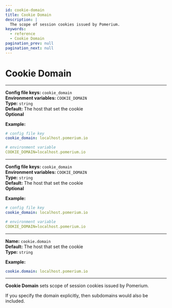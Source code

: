 ```yaml
---
id: cookie-domain
title: Cookie Domain
description: |
  The scope of session cookies issued by Pomerium.
keywords:
  - reference
  - Cookie Domain
pagination_prev: null
pagination_next: null
---
```



# Cookie Domain

<Tabs>
<TabItem value="Core" label="Core">

---

**Config file keys:** `cookie_domain` <br/>
**Environment variables:** `COOKIE_DOMAIN` <br/>
**Type:** `string` <br/>
**Default:** The host that set the cookie <br/>
**Optional**


**Example:**
```yaml
# config file key
cookie_domain: localhost.pomerium.io

# environment variable
COOKIE_DOMAIN=localhost.pomerium.io
```

</TabItem>
<TabItem value="Enterprise" label="Enterprise">

---

**Config file keys:** `cookie_domain` <br/>
**Environment variables:** `COOKIE_DOMAIN` <br/>
**Type:** `string` <br/>
**Default:** The host that set the cookie <br/>
**Optional**


**Example:**
```yaml
# config file key
cookie_domain: localhost.pomerium.io

# environment variable
COOKIE_DOMAIN=localhost.pomerium.io
```


</TabItem>
<TabItem value="Kubernetes" label="Kubernetes">

---

**Name:** `cookie.domain` <br/>
**Default:** The host that set the cookie <br/>
**Type:** `string`

**Example:**
```yaml
cookie.domain: localhost.pomerium.io
```

</TabItem>
</Tabs>

---

**Cookie Domain** sets scope of session cookies issued by Pomerium.

If you specify the domain explicitly, then subdomains would also be included.
